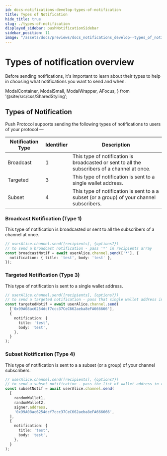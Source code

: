 ```yaml
---
id: docs-notifications-develop-types-of-notification
title: Types of Notification
hide_title: true
slug: ./types-of-notification
displayed_sidebar: pushNotificationSidebar
sidebar_position: 11
image: "/assets/docs/previews/docs_notifications_develop--types_of_notification.png"
---
```


# Types of notification overview

Before sending notifications, it's important to learn about their types to help in choosing what notifications you want to send and when.

<head>
  <title>
    {`Types of Notifications | Push Notifications | Push Documentation`}
  </title>
</head>

  ModalContainer,
  ModalSmall,
  ModalWrapper,
  AFocus,
} from '@site/src/css/SharedStyling';

## Types of Notification

Push Protocol supports sending the following types of notifications to users of your protocol —

| Notification Type | Identifier | Description                                                                                   |
| ----------------- | ---------- | --------------------------------------------------------------------------------------------- |
| Broadcast         | 1          | This type of notification is broadcasted or sent to all the subscribers of a channel at once. |
| Targeted          | 3          | This type of notification is sent to a single wallet address.                                 |
| Subset            | 4          | This type of notification is sent to a a subset (or a group) of your channel subscribers.     |

### Broadcast Notification (Type 1)

This type of notification is broadcasted or sent to all the subscribers of a channel at once.

```typescript
// userAlice.channel.send([recipients], {options?})
// to send a broadcast notification - pass '*' in recipients array
const broadcastNotif = await userAlice.channel.send(['*'], {
  notification: { title: 'test', body: 'test' },
});
```

### Targeted Notification (Type 3)

This type of notification is sent to a single wallet address.

```typescript
// userAlice.channel.send([recipients], {options?})
// to send a targeted notification - pass that single wallet address in recipients array
const targetedNotif = await userAlice.channel.send(
  ['0x99A08ac6254dcf7ccc37CeC662aeba8eFA666666'],
  {
    notification: {
      title: 'test',
      body: 'test',
    },
  }
);
```

### Subset Notification (Type 4)

This type of notification is sent to a a subset (or a group) of your channel subscribers.

```typescript
// userAlice.channel.send([recipients], {options?})
// to send a subset notification - pass the list of wallet address in recipients array
const subsetNotif = await userAlice.channel.send(
  [
    randomWallet1,
    randomWallet2,
    signer.address,
    '0x99A08ac6254dcf7ccc37CeC662aeba8eFA666666',
  ],
  {
    notification: {
      title: 'test',
      body: 'test',
    },
  }
);
```
